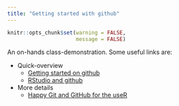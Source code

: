 ```yaml
---
title: "Getting started with github"
---
```


```r
knitr::opts_chunk$set(warning = FALSE,
                      message = FALSE)
```

An on-hands class-demonstration. Some useful links are:

* Quick-overview
    * [Getting started on github](https://guides.github.com/activities/hello-world)
    * [RStudio and github](http://www.datasurg.net/2015/07/13/rstudio-and-github)
* More details
    * [Happy Git and GitHub for the useR](http://happygitwithr.com)